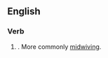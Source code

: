 ==English==

===Verb===
{{head|en|present participle}}

# {{lb|en|rare}} {{present participle of|midwife|lang=en|nocat=1}}. More commonly [[midwiving]].